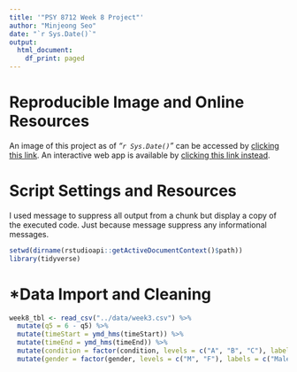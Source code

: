 ```yaml
---
title: '"PSY 8712 Week 8 Project"'
author: "Minjeong Seo"
date: "`r Sys.Date()`"
output: 
  html_document:
    df_print: paged
---
```


# **Reproducible Image and Online Resources**
An image of this project as of *"`r Sys.Date()`"* can be accessed by [clicking this link](https://mybinder.org/v2/gh/min9509/psy8712-week8/HEAD).
An interactive web app is available by [clicking this link instead](add shiny app).

# **Script Settings and Resources**
I used message to suppress all output from a chunk but display a copy of the executed code. Just because message suppress any informational messages.
```r
setwd(dirname(rstudioapi::getActiveDocumentContext()$path))
library(tidyverse)
```

# ***Data Import and Cleaning**

```r
week8_tbl <- read_csv("../data/week3.csv") %>%
  mutate(q5 = 6 - q5) %>%
  mutate(timeStart = ymd_hms(timeStart)) %>%
  mutate(timeEnd = ymd_hms(timeEnd)) %>%
  mutate(condition = factor(condition, levels = c("A", "B", "C"), labels = c("Block A", "Block B", "Control"))) %>%
  mutate(gender = factor(gender, levels = c("M", "F"), labels = c("Male", "Female")))  
```